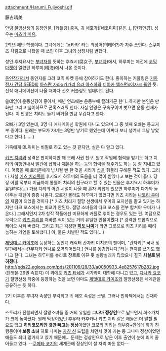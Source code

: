 attachment:/Harumi_Fujiyoshi.gif

藤吉晴美 

[[안녕 절망선생]]의 등장인물. [커플링] 중독, 귀 애호가([네코미미]같은..), [만화안경]. 성우는 [[마츠키 미유]].

2학년 헤반 학생이다. 그녀에게는 '뇽타카' 라는 의성어(의태어?)가 자주 쓰인다. 스쿠미즈 차림으로 나왔을 때 쓰인 이후 그녀의 상징처럼 변했다. 

성인 후지요시는 [[부녀자]]를 뜻하는 후죠시(腐女子, [[부녀자]])에서, 하루미는 예전에 [[코믹 마켓]]이 열렸던 하루미(晴海)에서 나온 것이다. 

[[동인작가]]라서 동인지를 그려 코믹 마켓 등에 참여하기도 한다.
좋아하는 커플링은 [[기동전사 건담 SEED]]의 [[아스란 자라]]x[[카가리 유라 아스하]]와 [[디아카 앨스먼]]x[[이자크 쥴]]인 듯. 신작 애니메이션이 나올 때마다 선호 커플링도 업데이트 된다.

쓸데없이 운동신경이 좋아서, 매년 연초에는 운동부에 끌려가곤 한다. 하지만 본인은 만화만 그리고 싶어하므로 곤혹스러워 한다.
사실 안경은 구속구이며 벗으면 운동 천재가 된다. 이 안경은 치리도 들기 버거울 만큼 무겁다고 한다.

오빠가 3명 있는데, 3명 다 애니메이션 학원에 다니고 있으며 그 중 셋째 오빠는 등교거부 중이다. 원래는 부모가 자녀는 3명만 낳기로 했었는데 어쩌다 보니 생겨서 그냥 낳았다고 한다.(……)

가족에게 BL취미는 비밀로 하고 있는 것 같지만, 실은 다 알고 있다.

[[키츠 치리]]와 성격은 판이하지만 꽤 오래 사귄 친구. 원고 작업에 협력을 받기도 하고 치리의 여행안내서 발간에 삽화나 제본을 하는 등의 협력을 해주기도 하는 등 잘 지내고 있다. 어렸을 때 로리콘에게 납치될 뻔 한 것을 치리가 [[삽]]을 휘둘러 구해준 적도 있다. 
그러나 사실 [[키츠 치리]]쪽이 후지요시 하루미의 도움을 더 많이 받았다고 보는 것이 옳다. 당장 어릴 적부터 지금까지 통틀어 치리의 친구라고 할 수 있는 인물은 후지요시 하루미가 유일하다(...) 가끔 치리의 어린 시절이 나올 때 혼자 외롭게 있으면 하루미가 다가와 놀아주는 패턴이 종종 나온다. 모르긴 몰라도 하루미가 없었다면 키츠 치리는 [[나토리 우미]]의 재림이 되었을 것이다.[* 키츠 치리가 절망 선생에서 우미의 포지션을 맡고 있기는 하지만 다크 포스에서는 비교가 안된다. 절망 소녀들의 다크 포스를 전부 합쳐야 우미가 나온다.]
그래서인지 2차 창작 작품에선 미묘하게 커플로 엮이는 경우도 있는 편. 여담으로 무력으로 [[키츠 치리]]를 처바른 적이 있는 거의 유일한 인물이'''었'''다.[* 강력한 드롭킥으로 케이오 시켜 버렸다. 그리고 최근 각성한 '''[[히토 나미]]'''가 라면 그릇으로 키츠 치리를 때려 눕히는 기염을 토해냈다.] 아, 물론 처발린 적도 있다(...)

[[제멋대로 카이조]]에 등장하는 동인녀 캐릭터 칸자키 미치코의 팬이며, "칸자키[* 국내 정말판에서는 칸무자키 언니로 오역되어있다.] 언니를 동경합니다."라는 편지를 쓰기도 했다고 한다. 그녀는 하루미를 슈라토 장르로 이끈 듯 설왕설래가 많았으나 결국 '''사실로 밝혀졌다.'''
http://pds22.egloos.com/pds/201109/28/33/a0050933_4e8257617b282.jpg
(단행본 26권 속표지)
이 외에도 [[키츠 타네]]가 시가라미 대학에 다니고 있고, [[다나카 요코]]가 절망선생 작중에 등장하는 것을 보면 아마도 [[제멋대로 카이조]]와 절망선생은 세계관을 공유하는 듯 하다.

2기 이후론 부녀자 속성만 부각되고 귀 애호 속성은 소멸. 그러나 만화책에서는 건재하다.

스토리가 진행되면서 절망소녀들 중 거의 유일한 '''그나마 정상인'''으로 남으면서 희소가치가 크게 높아졌다. 원래 막장이었던 후우라 카후카나 키츠 치리 같은 애들은 더 말할 필요도 없고 '''히키코모리인 것만 빼고는 정상'''이었던 코모리 키리는 의부증+얀데레 화가 진행중이며 '''보통 소녀''' 히토 나미는 [[자칭 신]] 드립을 치면서 맛이 가는 등 그나마 정상이었던 애들도 죄다 망가지고 있기 때문에... 문제는 정상인으로 남은 이후 출연이 눈에 띄게 줄어들고 있다. --[[쿠메타 코지]]의 세계관에 정상인이 설 자리 따윈 없다--

